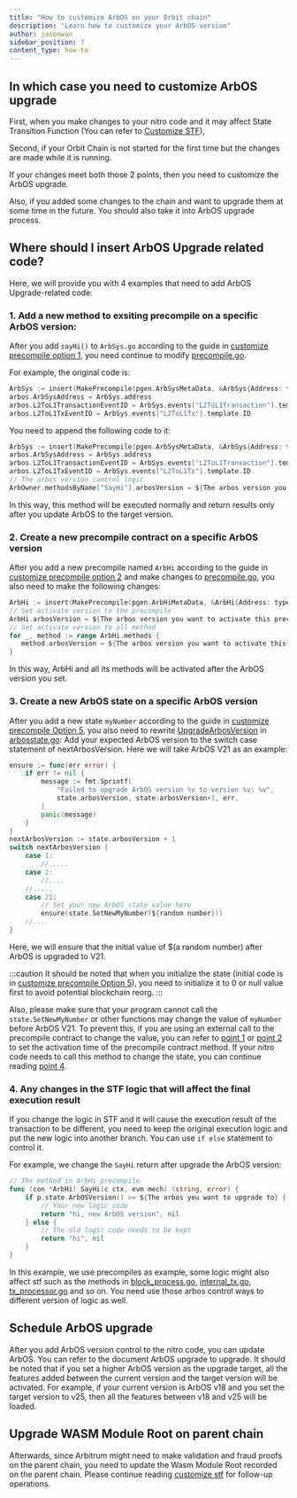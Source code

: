 ```yaml
---
title: "How to customize ArbOS on your Orbit chain"
description: "Learn how to customize your ArbOS version"
author: jasonwan
sidebar_position: 7
content_type: how-to
---
```



<PublicPreviewBannerPartial />

<CustomizeCautionBannerPartial />

## In which case you need to customize ArbOS upgrade

First, when you make changes to your nitro code and it may affect State Transition Function (You can refer to [Customize STF](./customize-stf.mdx#Preface)), 

Second, if your Orbit Chain is not started for the first time but the changes are made while it is running.

If your changes meet both those 2 points, then you need to customize the ArbOS upgrade.

Also, if you added some changes to the chain and want to upgrade them at some time in the future. You should also take it into ArbOS upgrade process.

## Where should I insert ArbOS Upgrade related code?
Here, we will provide you with 4 examples that need to add ArbOS Upgrade-related code:
### 1. Add a new method to exsiting precompile on a specific ArbOS version:

After you add `sayHi()` to `ArbSys.go` according to the guide in [customize precompile option 1](./customize-precompile.mdx#option-1-Add-new-methods-to-an-existing-precompile),
you need continue to modify [precompile.go][precompile_main_file_link]. 

For example, the original code is:
```go
ArbSys := insert(MakePrecompile(pgen.ArbSysMetaData, &ArbSys{Address: types.ArbSysAddress}))
arbos.ArbSysAddress = ArbSys.address
arbos.L2ToL1TransactionEventID = ArbSys.events["L2ToL1Transaction"].template.ID
arbos.L2ToL1TxEventID = ArbSys.events["L2ToL1Tx"].template.ID
```
You need to append the following code to it:
```go
ArbSys := insert(MakePrecompile(pgen.ArbSysMetaData, &ArbSys{Address: types.ArbSysAddress}))
arbos.ArbSysAddress = ArbSys.address
arbos.L2ToL1TransactionEventID = ArbSys.events["L2ToL1Transaction"].template.ID
arbos.L2ToL1TxEventID = ArbSys.events["L2ToL1Tx"].template.ID
// The arbos version control logic
ArbOwner.methodsByName["SayHi"].arbosVersion = ${The arbos version you want to activate this method}
```
In this way, this method will be executed normally and return results only after you update ArbOS to the target version.

### 2. Create a new precompile contract on a specific ArbOS version
After you add a new precompile named `ArbHi` according to the guide in [customize precompile option 2](./customize-precompile.mdx#option-2-create-a-new-precompile) and make changes to [precompile.go][precompile_main_file_link], 
you also need to make the following changes:
```go
ArbHi := insert(MakePrecompile(pgen.ArbHiMetaData, &ArbHi{Address: types.ArbHiAddress})) // types.ArbHiAddress here is an example address
// Set activate version to the precompile
ArbHi.arbosVersion = ${The arbos version you want to activate this precompile}
// Set activate version to all method
for _, method := range ArbHi.methods {
   method.arbosVersion = ${The arbos version you want to activate this precompile}
}
```
In this way, ArbHi and all its methods will be activated after the ArbOS version you set.

### 3. Create a new ArbOS state on a specific ArbOS version

After you add a new state `myNumber` according to the guide in [customize precompile Option 5](./customize-precompile.mdx#option-5-call-and-modify-state), you also need to rewrite [UpgradeArbosVersion][arbosstate_updatearbosversion_method_link] in [arbosstate.go][arbosstate_file_link]:
Add your expected ArbOS version to the switch case statement of nextArbosVersion. Here we will take ArbOS V21 as an example:
```go
ensure := func(err error) {
    if err != nil {
        message := fmt.Sprintf(
            "Failed to upgrade ArbOS version %v to version %v: %v",
            state.arbosVersion, state.arbosVersion+1, err,
        )
        panic(message)
    }
}
nextArbosVersion := state.arbosVersion + 1
switch nextArbosVersion {
    case 1:
        //.....
    case 2:
        //....
    //.....
    case 21:
        // Set your new ArbOS state value here
        ensure(state.SetNewMyNumber(${random number}))
    //....
} 
```

Here, we will ensure that the initial value of $(a random number) after ArbOS is upgraded to V21.


:::caution
It should be noted that when you initialize the state (initial code is in [customize precompile Option 5](./customize-precompile.mdx#option-5-call-and-modify-state)), you need to initialize it to 0 or null value first to avoid potential blockchain reorg.
:::

Also, please make sure that your program cannot call the `state.SetNewMyNumber` or other functions may change the value of `myNumber` before ArbOS V21. 
To prevent this, if you are using an external call to the precompile contract to change the value, you can refer to [point 1](./customize-arbos.mdx#1-add-a-new-method-to-exsiting-precompile-on-a-specific-arbos-version) or
[point 2](./customize-arbos.mdx#2-create-a-new-precompile-contract-on-a-specific-arbos-version) to set the activation time of the precompile contract method.
If your nitro code needs to call this method to change the state, you can continue reading [point 4](./customize-arbos.mdx#4-any-changes-in-the-stf-logic-that-will-affect-the-final-execution-result).

### 4. Any changes in the STF logic that will affect the final execution result
If you change the logic in STF and it will cause the execution result of the transaction to be different, 
you need to keep the original execution logic and put the new logic into another branch.
You can use `if else` statement to control it.

For example, we change the `SayHi` return after upgrade the ArbOS version:
```go
// The method in ArbHi precompile
func (con *ArbHi) SayHi(c ctx, evm mech) (string, error) {
    if p.state.ArbOSVersion() >= ${The arbos you want to upgrade to} {
        // Your new logic code
        return "hi, new ArbOS version", nil
    } else {
        // The old logic code needs to be kept
        return "hi", nil
    }
}
```

In this example, we use precompiles as example, some logic might also affect stf such as the methods in [block_process.go][block_processor_file_link], [internal_tx.go][internal_tx_file_link], [tx_processor.go][tx_processor_file_link] and so on.
You need use those arbos control ways to different version of logic as well.

## Schedule ArbOS upgrade
After you add ArbOS version control to the nitro code, you can update ArbOS. You can refer to the document ArbOS upgrade to upgrade.
It should be noted that if you set a higher ArbOS version as the upgrade target, all the features added between the current version and the target version will be activated.
For example, if your current version is ArbOS v18 and you set the target version to v25, then all the features between v18 and v25 will be loaded.

## Upgrade WASM Module Root on parent chain
Afterwards, since Arbitrum might need to make validation and fraud proofs on the parent chain, you need to update the Wasm Module Root recorded on the parent chain.
Please continue reading [customize stf](./customize-stf.mdx#step-3-run-the-node-without-fraud-proofs) for follow-up operations.

[precompile_main_file_link]: https://github.com/OffchainLabs/@nitroRepositorySlug@/blob/@nitroVersionTag@/@nitroPathToPrecompiles@/precompile.go
[arbosstate_file_link]: https://github.com/OffchainLabs/@nitroRepositorySlug@/blob/v3.1.0/@nitroPathToArbosState@/arbosstate.go
[arbosstate_updatearbosversion_method_link]: https://github.com/OffchainLabs/@nitroRepositorySlug@/blob/v3.1.0/arbos/@nitroPathToArbosState@/arbosstate.go#L253
[block_processor_file_link]: https://github.com/OffchainLabs/@nitroRepositorySlug@/blob/@nitroVersionTag@/@nitroPathToArbos@/block_processor.go
[internal_tx_file_link]: https://github.com/OffchainLabs/@nitroRepositorySlug@/blob/@nitroVersionTag@/@nitroPathToArbos@/internal_tx.go
[tx_processor_file_link]: https://github.com/OffchainLabs/@nitroRepositorySlug@/blob/@nitroVersionTag@/@nitroPathToArbos@/tx_processor.go